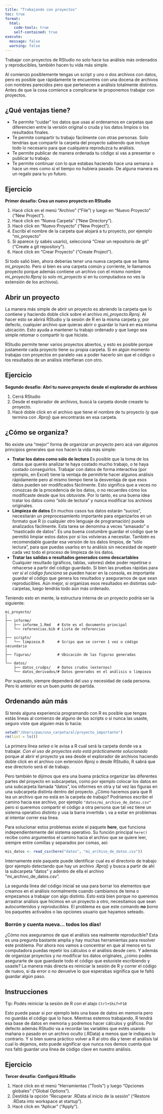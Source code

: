 ```yaml
---
title: "Trabajando con proyectos"
toc: true
format:
  html:
    code-tools: true
    self-contained: true
execute:
  message: false
  warning: false
---
```


Trabajar con proyectos de RStudio no solo hace tus análisis más ordenados y reproducibles, también hacen tu vida más simple.

Al comienzo posiblemente tengas un script y uno o dos archivos con datos, pero es posible que rápidamente te encuentres con una docena de archivos con nombres parecidos pero que pertenecen a análisis totalmente distintos.
Antes de que la cosa comience a complicarse te proponemos trabajar con proyectos.

## ¿Qué ventajas tiene?

-   Te permite "cuidar" los datos que usas al ordenarnos en carpetas que diferencien entre la versión original o cruda y los datos limpios o los resultados finales.
-   Te permite compartir tu trabajo fácilmente con otras personas. Solo tendrías que compartir la carpeta del proyecto sabiendo que incluye todo lo necesario para que cualquiera reproduzca tu análisis.
-   Te permite publicar de manera ordenada tu código si vas a presentar o publicar tu trabajo.
-   Te permite continuar con lo que estabas haciendo hace una semana o hace un mes como si el tiempo no hubiera pasado. De alguna manera es un regalo para tu yo futuro.

::: callout-tip
## Ejercicio

**Primer desafío: Crea un nuevo proyecto en RStudio**

1.  Hacé click en el menú "Archivo" ("File") y luego en "Nuevo Proyecto" ("New Project").
2.  Hacé click en "Nueva Carpeta" ("New Directory").
3.  Hacé click en "Nuevo Proyecto" ("New Project").
4.  Escribí el nombre de la carpeta que alojará a tu proyecto, por ejemplo "mi_proyecto"
5.  Si aparece (y sabés usarlo), seleccioná "Crear un repositorio de git" ("Create a git repository").
6.  Hacé click en "Crear Proyecto" ("Create Project").
:::

Si todo salió bien, ahora deberías tener una nueva carpeta que se llama *mi_proyecto*.
Pero si bien es una carpeta común y corriente, le llamamos proyecto porque además contiene un archivo con el mismo nombre *mi_proyecto.Rproj* (o solo *mi_proyecto* si en tu computadora no ves la extensión de los archivos).

## Abrir un proyecto

La manera más simple de abrir un proyecto es abriendo la carpeta que lo contiene y haciendo doble click sobre el archivo *mi_proyecto.Rproj*.
Al hacer esto se abrirá RStudio y la sesión de R en la misma carpeta y, por defecto, cualquier archivo que quieras abrir o guardar lo hará en esa misma ubicación.
Esto ayuda a mantener tu trabajo ordenado y que luego sea simple retomar o compartir lo que hiciste.

RStudio permite tener varios proyectos abiertos, y esto es posible porque justamente cada proyecto tiene su propia carpeta.
Si en algún momento trabajas con proyectos en paralelo vas a poder hacerlo sin que el código o los resultados de un análisis interfieran con otro.

::: callout-tip
## Ejercicio

**Segundo desafío: Abrí tu nuevo proyecto desde el explorador de archivos**

1.  Cerrá RStudio
2.  Desde el explorador de archivos, buscá la carpeta donde creaste tu proyecto.
3.  Hacé doble click en el archivo que tiene el nombre de tu proyecto (y que termina con *.Rproj*) que encontrarás en esa carpeta.
:::

## ¿Cómo se organiza?

No existe una "mejor" forma de organizar un proyecto pero acá van algunos principios generales que nos hacen la vida más simple:

-   **Tratar los datos como sólo de lectura** Es posible que la toma de los datos que querés analizar te haya costado mucho trabajo, o te haya costado conseguirlos. Trabajar con datos de forma interactiva (por ejemplo, en Excel) tiene la ventaja de permitirte hacer algunos análisis rápidamente pero al mismo tiempo tiene la desventaja de que esos datos pueden ser modificados fácilmente. Esto significa que a veces no conozcas de la procedencia de los datos, o no recuerdes cómo los modificaste desde que los obtuviste. Por lo tanto, es una buena idea tratar los datos como "sólo de lectura" y nunca modificar los archivos originales.
-   **Limpieza de datos** En muchos casos tus datos estarán "sucios", necesitarán un preprocesamiento importante para organizarlos en un formato que R (o cualquier otro lenguaje de programación) pueda analizados fácilmente. Esta tarea se denomina a veces "amasado" o "masticado de datos". Es una buena costumbre guardar el código que te permitió limpiar estos datos por si los volvieras a necesitar. También es recomendable guardar esa versión de los datos limpios, de "sólo lectura", para que puedas usarlos en tu análisis sin necesidad de repetir cada vez todo el proceso de limpieza de los datos.
-   **Tratar las salidas o resultados generados como descartables** Cualquier resultado (gráficos, tablas, valores) debe poder repetirse o rehacerse a partir del código guardado. Si bien las pruebas rápidas para *ver si el código funciona* se pueden hacer en la consola, es importante guardar el código que genera los resultados y asegurarnos de que sean reproducibles. Aún mejor, si organizas esos resultados en distintas sub-carpetas, luego tendrás todo aún más ordenado.

Teniendo esto en mente, la estructura interna de un proyecto podría ser la siguiente:

    mi_proyecto/
    │
    ├── informe/
    │   ├── informe_1.Rmd   # Este es el documento principal
    │   └── referencias.bib # Lista de referencias
    │
    ├── scripts/
    │   └── limpieza.R      # Scrips que se corren 1 vez o código secundario
    │
    ├── figuras/            # Ubicación de las figuras generadas
    │
    └── datos/
        ├── datos_crudps/   # Datos crudos (externos)
        └── datos_derivados/# Datos generados en el análisis o limpieza

Por supuesto, siempre dependerá del uso y necesidad de cada persona.
Pero lo anterior es un buen punto de partida.

## Ordenando aún más

Si tenés alguna experiencia programando con R es posible que tengas estás lineas al comienzo de alguno de tus scripts o si nunca las usaste, seguro viste que alguien más lo hacia:

```r

setwd("/Users/pao/una_carpeta/al/proyecto_importante")
rm(list = ls())

```

La primera línea *setea* o le avisa a R cual será la carpeta donde va a trabajar.
*Con el uso de proyectos esto está prácticamente solucionado* porque al abrir el proyecto ya sea desde el explorador de archivos haciendo doble click en el archivo con extensión *Rproj* o desde RStudio, R sabrá que ese directorio será el de trabajo.

Pero también te dijimos que era una buena práctica organizar las diferentes partes del proyecto en subcarpetas, como por ejemplo colocar los datos en una subcarpeta llamada "datos", los informes en otra y tal vez las figuras en una subcarpeta distinta dentro del proyecto.
¿Cómo hacemos para que R lea un archivo que no está en la carpeta de trabajo?
Podríamos escribir el camino hacia ese archivo, por ejemplo `"datos/mi_archivo_de_datos.csv"` pero si queremos compartir el código a otra persona que tal vez tiene un sistema operativo distinto y usa la barra invertida `\` va a estar en problemas al intentar correr esa línea.

Para solucionar estos problemas existe el paquete **here**, que funciona independientemente del sistema operativo.
Su función principal `here()` recibe como argumentos el camino hacia el archivo que se quiere leer, siempre entre comillas y separados por comas, así:

```r

mis_datos <- read_csv(here("datos", "mi_archivo_de_datos.csv"))

```

Internamente este paquete puede identificar cual es el directorio de trabajo (por ejemplo detectando que hay un archivo *.Rproj*) y busca a partir de ahí la subcarpeta "datos" y adentro de ella el archivo "mi_archivo_de_datos.csv".

La segunda línea del código inicial se usa para borrar los elementos que creamos en el análisis normalmente cuando cambiamos de tema o empezamos a trabajar con algo distinto.
Esto está bien porque no queremos arrastrar análisis que hicimos en un proyecto a otro, necesitamos que sean autocontenidos y *reproducibles*.
El problema es que este comando **no** *borra* los paquetes activados o las opciones usuario que hayamos seteado.

### Borrón y cuenta nueva... todos los días!

¿Cómo nos aseguramos de que el análisis sea realmente reproducible?
Esta es una pregunta bastante amplia y hay muchas herramientas para resolver este problema.
Por ahora nos vamos a concentrar en que al menos en tu computadora puedas repetir los cálculos o el análisis desde cero.
Y además de organizar proyectos y no modificar los datos originales, ¿cómo podés asegurarte de que guardaste todo el código que estuviste escribiendo y usaste?
La manera más directa es reiniciar la sesión de R y correr el código de nuevo, si da error o no devuelve lo que esperabas significa que te faltó guardar algún paso.

::: callout-note
## Instrucciones

Tip: Podés reiniciar la sesión de R con el atajo `Ctrl+Shif+F10`
:::

Esto puede pasar si por ejemplo leés una base de datos en memoria pero no guardás el código que lo hace.
Mientras estemos trabajando, R tendrá esa base de datos en memoria y podremos hacer cálculos y gráficos.
Por defecto además RStudio va a recordar las variables que estés usando mañana o pasado en un archivo oculto (.RData) a menos que le indiques lo contrario.
Y si bien suena práctico volver a R al otro día y tener el análisis tal cual lo dejamos, esto puede significar que nunca nos demos cuenta que nos faltó guardar una línea de código clave en nuestro análisis.

::: callout-tip
## Ejercicio

**Tercer desafío: Configurá RStudio**

1.  Hacé click en el menú "Herramientas ("Tools") y luego "Opciones globales" ("Global Options").
2.  Destildá la opción "Recuperar .RData al inicio de la sesión" ("Restore .RData into workspace at startup").
3.  Hacé click en "Aplicar" ("Apply").
:::
